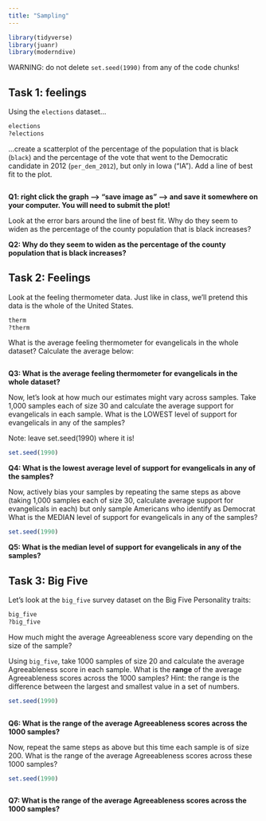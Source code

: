 ```yaml
---
title: "Sampling"
---
```




```r
library(tidyverse)
library(juanr)
library(moderndive)
```


WARNING: do not delete `set.seed(1990)` from any of the code chunks!

## Task 1: feelings


Using the `elections` dataset...


```r
elections
?elections
```




...create a scatterplot of the percentage of the population that is black (`black`) and the percentage of the vote that went to the Democratic candidate in 2012 (`per_dem_2012`), but only in Iowa ("IA"). Add a line of best fit to the plot. 


```r


```


**Q1: right click the graph --> "save image as" --> and save it somewhere on your computer. You will need to submit the plot!**


Look at the error bars around the line of best fit. Why do they seem to widen as the percentage of the county population that is black increases?


**Q2: Why do they seem to widen as the percentage of the county population that is black increases?**




## Task 2: Feelings


Look at the feeling thermometer data. Just like in class, we'll pretend this data is the whole of the United States.


```r
therm
?therm
```


What is the average feeling thermometer for evangelicals in the whole dataset? Calculate the average below: 


```r



```


**Q3: What is the average feeling thermometer for evangelicals in the whole dataset?**



Now, let's look at how much our estimates might vary across samples. Take 1,000 samples each of size 30 and calculate the average support for evangelicals in each sample. What is the LOWEST level of support for evangelicals in any of the samples?

Note: leave set.seed(1990) where it is!

```r
set.seed(1990)


```


**Q4: What is the lowest average level of support for evangelicals in any of the samples?**




Now, actively bias your samples by repeating the same steps as above (taking 1,000 samples each of size 30, calculate average support for evangelicals in each) but only sample Americans who identify as Democrat What is the MEDIAN level of support for evangelicals in any of the samples?


```r
set.seed(1990)


```


**Q5: What is the median level of support for evangelicals in any of the samples?**




## Task 3: Big Five


Let's look at the `big_five` survey dataset on the Big Five Personality traits:

```r
big_five
?big_five
```


How much might the average Agreeableness score vary depending on the size of the sample?


Using `big_five`, take 1000 samples of size 20 and calculate the average Agreeableness score in each sample. What is the **range** of the average Agreeableness scores across the 1000 samples? Hint: the range is the difference between the largest and smallest value in a set of numbers. 


```r
set.seed(1990)



```


**Q6: What is the range of the average Agreeableness scores across the 1000 samples?**




Now, repeat the same steps as above but this time each sample is of size 200. What is the range of the average Agreeableness scores across these 1000 samples?


```r
set.seed(1990)



```


**Q7: What is the range of the average Agreeableness scores across the 1000 samples?**





